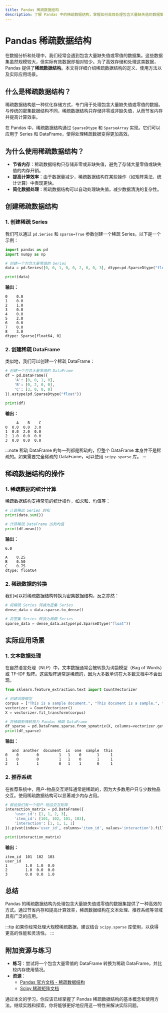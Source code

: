 ```yaml
---
title: Pandas 稀疏数据结构
description: 了解 Pandas 中的稀疏数据结构，掌握如何高效处理包含大量缺失值的数据集。
---
```


# Pandas 稀疏数据结构

在数据分析和处理中，我们经常会遇到包含大量缺失值或零值的数据集。这些数据集虽然规模较大，但实际有效数据却相对较少。为了高效存储和处理这类数据，Pandas 提供了**稀疏数据结构**。本文将详细介绍稀疏数据结构的定义、使用方法以及实际应用场景。

## 什么是稀疏数据结构？

稀疏数据结构是一种优化存储方式，专门用于处理包含大量缺失值或零值的数据。与传统的密集数据结构不同，稀疏数据结构只存储非零或非缺失值，从而节省内存并提高计算效率。

在 Pandas 中，稀疏数据结构通过 `SparseDtype` 和 `SparseArray` 实现。它们可以应用于 Series 和 DataFrame，使得处理稀疏数据变得更加高效。

## 为什么使用稀疏数据结构？

- **节省内存**：稀疏数据结构只存储非零或非缺失值，避免了存储大量零值或缺失值的内存开销。
- **提高计算效率**：由于数据量减少，稀疏数据结构在某些操作（如矩阵乘法、统计计算）中表现更快。
- **简化数据处理**：稀疏数据结构可以自动处理缺失值，减少数据清洗的复杂性。

## 创建稀疏数据结构

### 1. 创建稀疏 Series

我们可以通过 `pd.Series` 和 `sparse=True` 参数创建一个稀疏 Series。以下是一个示例：

```python
import pandas as pd
import numpy as np

# 创建一个包含大量零值的 Series
data = pd.Series([0, 0, 1, 0, 0, 2, 0, 0, 3], dtype=pd.SparseDtype("float"))

print(data)
```

**输出：**

```
0    0.0
1    0.0
2    1.0
3    0.0
4    0.0
5    2.0
6    0.0
7    0.0
8    3.0
dtype: Sparse[float64, 0]
```

### 2. 创建稀疏 DataFrame

类似地，我们可以创建一个稀疏 DataFrame：

```python
# 创建一个包含大量零值的 DataFrame
df = pd.DataFrame({
    'A': [0, 0, 1, 0],
    'B': [0, 2, 0, 0],
    'C': [3, 0, 0, 0]
}).astype(pd.SparseDtype("float"))

print(df)
```

**输出：**

```
     A    B    C
0  0.0  0.0  3.0
1  0.0  2.0  0.0
2  1.0  0.0  0.0
3  0.0  0.0  0.0
```

:::note
稀疏 DataFrame 的每一列都是稀疏的，但整个 DataFrame 本身并不是稀疏的。如果需要完全稀疏的 DataFrame，可以使用 `scipy.sparse` 库。
:::

## 稀疏数据结构的操作

### 1. 稀疏数据的统计计算

稀疏数据结构支持常见的统计操作，如求和、均值等：

```python
# 计算稀疏 Series 的和
print(data.sum())

# 计算稀疏 DataFrame 的列均值
print(df.mean())
```

**输出：**

```
6.0

A    0.25
B    0.50
C    0.75
dtype: float64
```

### 2. 稀疏数据的转换

我们可以将稀疏数据结构转换为密集数据结构，反之亦然：

```python
# 将稀疏 Series 转换为密集 Series
dense_data = data.sparse.to_dense()

# 将密集 Series 转换为稀疏 Series
sparse_data = dense_data.astype(pd.SparseDtype("float"))
```

## 实际应用场景

### 1. 文本数据处理

在自然语言处理（NLP）中，文本数据通常会被转换为词袋模型（Bag of Words）或 TF-IDF 矩阵。这些矩阵通常是稀疏的，因为大多数单词在大多数文档中不会出现。

```python
from sklearn.feature_extraction.text import CountVectorizer

# 创建词袋模型
corpus = ["This is a sample document.", "This document is a sample.", "And this is another one."]
vectorizer = CountVectorizer()
X = vectorizer.fit_transform(corpus)

# 将稀疏矩阵转换为 Pandas 稀疏 DataFrame
df_sparse = pd.DataFrame.sparse.from_spmatrix(X, columns=vectorizer.get_feature_names_out())
print(df_sparse)
```

**输出：**

```
   and  another  document  is  one  sample  this
0    0        0         1   1    0       1     1
1    0        0         1   1    0       1     1
2    1        1         0   1    1       0     1
```

### 2. 推荐系统

在推荐系统中，用户-物品交互矩阵通常是稀疏的，因为大多数用户只与少数物品交互。使用稀疏数据结构可以显著减少内存占用。

```python
# 假设我们有一个用户-物品交互矩阵
interaction_matrix = pd.DataFrame({
    'user_id': [1, 1, 2, 3],
    'item_id': [101, 102, 101, 103],
    'interaction': [1, 1, 1, 1]
}).pivot(index='user_id', columns='item_id', values='interaction').fillna(0).astype(pd.SparseDtype("float"))

print(interaction_matrix)
```

**输出：**

```
item_id  101  102  103
user_id              
1        1.0  1.0  0.0
2        1.0  0.0  0.0
3        0.0  0.0  1.0
```

## 总结

Pandas 的稀疏数据结构为处理包含大量缺失值或零值的数据集提供了一种高效的方式。通过节省内存和提高计算效率，稀疏数据结构在文本处理、推荐系统等领域具有广泛的应用。

:::tip
如果你经常处理大规模稀疏数据，建议结合 `scipy.sparse` 库使用，以获得更高的性能和灵活性。
:::

## 附加资源与练习

- **练习**：尝试将一个包含大量零值的 DataFrame 转换为稀疏 DataFrame，并比较内存使用情况。
- **资源**：
  - [Pandas 官方文档 - 稀疏数据结构](https://pandas.pydata.org/pandas-docs/stable/user_guide/sparse.html)
  - [Scipy 稀疏矩阵文档](https://docs.scipy.org/doc/scipy/reference/sparse.html)

通过本文的学习，你应该已经掌握了 Pandas 稀疏数据结构的基本概念和使用方法。继续实践和探索，你将能够更好地应用这一特性来解决实际问题。